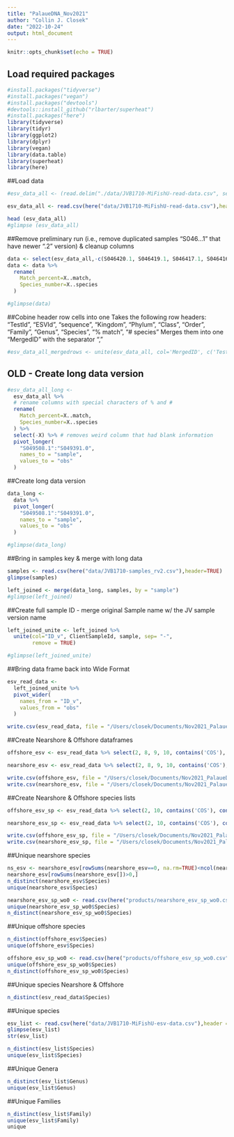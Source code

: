 ```yaml
---
title: "PalaueDNA_Nov2021"
author: "Collin J. Closek"
date: "2022-10-24"
output: html_document
---
```


```r
knitr::opts_chunk$set(echo = TRUE)
```


## Load required packages 
```r
#install.packages("tidyverse")
#install.packages("vegan")
#install.packages("devtools")
#devtools::install_github("rlbarter/superheat")
#install.packages("here")
library(tidyverse)
library(tidyr)
library(ggplot2)
library(dplyr)
library(vegan)
library(data.table)
library(superheat)
library(here)
```

##Load data
```r
#esv_data_all <- (read.delim("./data/JVB1710-MiFishU-read-data.csv", sep=",", check.names=FALSE, header = TRUE))

esv_data_all <- read.csv(here("data/JVB1710-MiFishU-read-data.csv"),header = TRUE)

head (esv_data_all)
#glimpse (esv_data_all)
```

##Remove preliminary run (i.e., remove duplicated samples "S046...1" that have newer ".2" version) & cleanup columns
```r
data <- select(esv_data_all,-c(S046420.1, S046419.1, S046417.1, S046416.1, S046415.1, S046414.1, X))
data <- data %>%
  rename(
    Match_percent=X..match,
    Species_number=X..species
  ) 

#glimpse(data)
```


##Cobine header row cells into one 
Takes the following row headers: "TestId", "ESVId", "sequence", "Kingdom",  "Phylum", "Class", "Order", "Family", "Genus", "Species", "% match", "# species"
Merges them into one "MergedID" with the separator ","
```r
#esv_data_all_mergedrows <- unite(esv_data_all, col='MergedID', c('TestId', 'ESVId', 'sequence', 'Kingdom', 'Phylum', 'Class', 'Order', 'Family', 'Genus', 'Species', '% match', '# species'), sep=',')
```

## OLD - Create long data version 
```r
#esv_data_all_long <-
  esv_data_all %>%
  # rename columns with special characters of % and #
  rename(
    Match_percent=X..match,
    Species_number=X..species
  ) %>%
  select(-X) %>% # removes weird column that had blank information
  pivot_longer(
    "S049508.1":"S049391.0",
    names_to = "sample",
    values_to = "obs"
  )
```

##Create long data version
```r
data_long <-
  data %>%
  pivot_longer(
    "S049508.1":"S049391.0",
    names_to = "sample",
    values_to = "obs"
  )

#glimpse(data_long)
```



##Bring in samples key & merge with long data
```r
samples <- read.csv(here("data/JVB1710-samples_rv2.csv"),header=TRUE)
glimpse(samples)

left_joined <- merge(data_long, samples, by = "sample")
#glimpse(left_joined)
```

##Create full sample ID - merge original Sample name w/ the JV sample version name
```r
left_joined_unite <- left_joined %>%
  unite(col="ID_v", ClientSampleId, sample, sep= "-", 
        remove = TRUE)

#glimpse(left_joined_unite)
```

##Bring data frame back into Wide Format
```r
esv_read_data <- 
  left_joined_unite %>% 
  pivot_wider(
    names_from = "ID_v", 
    values_from = "obs"
  )

write.csv(esv_read_data, file = "/Users/closek/Documents/Nov2021_PalaueDNA/R/products/esv_read_data_rv.csv")
```

##Create Nearshore & Offshore dataframes
```r
offshore_esv <- esv_read_data %>% select(2, 8, 9, 10, contains('COS'), contains('AFZ'), contains('DFZ'), contains('NMS'))

nearshore_esv <- esv_read_data %>% select(2, 8, 9, 10, contains('COS'), contains('SHR'), contains('LGN'), contains('FRR'))

write.csv(offshore_esv, file = "/Users/closek/Documents/Nov2021_PalaueDNA/R/products/offshore_esv.csv")
write.csv(nearshore_esv, file = "/Users/closek/Documents/Nov2021_PalaueDNA/R/products/nearshore_esv.csv")
```

##Create Nearshore & Offshore species lists
```r
offshore_esv_sp <- esv_read_data %>% select(2, 10, contains('COS'), contains('AFZ'), contains('DFZ'), contains('NMS'))

nearshore_esv_sp <- esv_read_data %>% select(2, 10, contains('COS'), contains('SHR'), contains('LGN'), contains('FRR'))

write.csv(offshore_esv_sp, file = "/Users/closek/Documents/Nov2021_PalaueDNA/R/products/offshore_esv_sp.csv")
write.csv(nearshore_esv_sp, file = "/Users/closek/Documents/Nov2021_PalaueDNA/R/products/nearshore_esv_sp.csv")
```


##Unique nearshore species
```r
ns_esv <- nearshore_esv[rowSums(nearshore_esv==0, na.rm=TRUE)<ncol(nearshore_esv), ]
nearshore_esv[rowSums(nearshore_esv[])>0,]
n_distinct(nearshore_esv$Species)
unique(nearshore_esv$Species)

nearshore_esv_sp_wo0 <- read.csv(here("products/nearshore_esv_sp_wo0.csv"),header = TRUE)
unique(nearshore_esv_sp_wo0$Species)
n_distinct(nearshore_esv_sp_wo0$Species)
```


##Unique offshore species
```r
n_distinct(offshore_esv$Species)
unique(offshore_esv$Species)

offshore_esv_sp_wo0 <- read.csv(here("products/offshore_esv_sp_wo0.csv"),header = TRUE)
unique(offshore_esv_sp_wo0$Species)
n_distinct(offshore_esv_sp_wo0$Species)
```


##Unique species Nearshore & Offshore
```r
n_distinct(esv_read_data$Species)
```


##Unique species
```r
esv_list <- read.csv(here("data/JVB1710-MiFishU-esv-data.csv"),header = TRUE)
glimpse(esv_list)
str(esv_list)

n_distinct(esv_list$Species)
unique(esv_list$Species)
```

##Unique Genera
```r
n_distinct(esv_list$Genus)
unique(esv_list$Genus)

```

##Unique Families
```r
n_distinct(esv_list$Family)
unique(esv_list$Family)
unique
```


